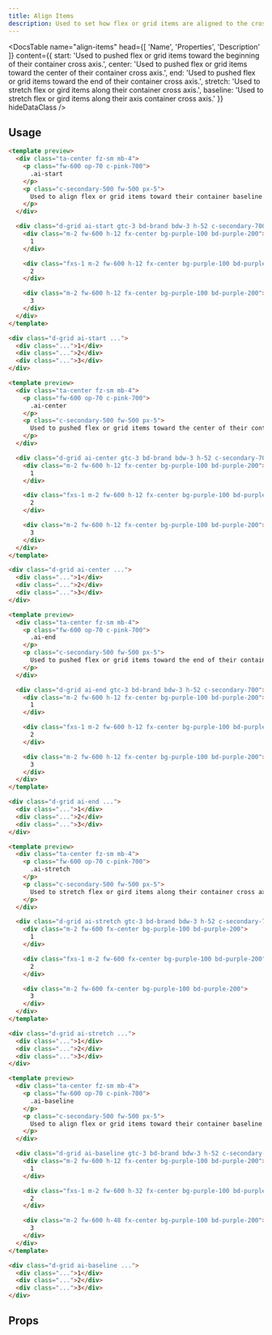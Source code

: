 ```yaml
---
title: Align Items
description: Used to set how flex or grid items are aligned to the cross axis of the container.
---
```


<DocsTable
  name="align-items"
  head={[
    'Name',
    'Properties',
    'Description'
  ]}
  content={{
    start: 'Used to pushed flex or grid items toward the beginning of their container cross axis.',
    center: 'Used to pushed flex or grid items toward the center of their container cross axis.',
    end: 'Used to pushed flex or grid items toward the end of their container cross axis.',
    stretch: 'Used to stretch flex or gird items along their container cross axis.',
    baseline: 'Used to stretch flex or gird items along their axis container cross axis.'
  }}
  hideDataClass
/>

## Usage

```html rose
<template preview>
  <div class="ta-center fz-sm mb-4">
    <p class="fw-600 op-70 c-pink-700">
      .ai-start
    </p>
    <p class="c-secondary-500 fw-500 px-5">
      Used to align flex or grid items toward their container baseline.
    </p>
  </div>

  <div class="d-grid ai-start gtc-3 bd-brand bdw-3 h-52 c-secondary-700">
    <div class="m-2 fw-600 h-12 fx-center bg-purple-100 bd-purple-200">
      1
    </div>

    <div class="fxs-1 m-2 fw-600 h-12 fx-center bg-purple-100 bd-purple-200">
      2
    </div>

    <div class="m-2 fw-600 h-12 fx-center bg-purple-100 bd-purple-200">
      3
    </div>
  </div>
</template>

<div class="d-grid ai-start ...">
  <div class="...">1</div>
  <div class="...">2</div>
  <div class="...">3</div>
</div>
```

```html rose
<template preview>
  <div class="ta-center fz-sm mb-4">
    <p class="fw-600 op-70 c-pink-700">
      .ai-center
    </p>
    <p class="c-secondary-500 fw-500 px-5">
      Used to pushed flex or grid items toward the center of their container cross axis.
    </p>
  </div>

  <div class="d-grid ai-center gtc-3 bd-brand bdw-3 h-52 c-secondary-700">
    <div class="m-2 fw-600 h-12 fx-center bg-purple-100 bd-purple-200">
      1
    </div>

    <div class="fxs-1 m-2 fw-600 h-12 fx-center bg-purple-100 bd-purple-200">
      2
    </div>

    <div class="m-2 fw-600 h-12 fx-center bg-purple-100 bd-purple-200">
      3
    </div>
  </div>
</template>

<div class="d-grid ai-center ...">
  <div class="...">1</div>
  <div class="...">2</div>
  <div class="...">3</div>
</div>
```

```html rose
<template preview>
  <div class="ta-center fz-sm mb-4">
    <p class="fw-600 op-70 c-pink-700">
      .ai-end
    </p>
    <p class="c-secondary-500 fw-500 px-5">
      Used to pushed flex or grid items toward the end of their container cross axis.
    </p>
  </div>

  <div class="d-grid ai-end gtc-3 bd-brand bdw-3 h-52 c-secondary-700">
    <div class="m-2 fw-600 h-12 fx-center bg-purple-100 bd-purple-200">
      1
    </div>

    <div class="fxs-1 m-2 fw-600 h-12 fx-center bg-purple-100 bd-purple-200">
      2
    </div>

    <div class="m-2 fw-600 h-12 fx-center bg-purple-100 bd-purple-200">
      3
    </div>
  </div>
</template>

<div class="d-grid ai-end ...">
  <div class="...">1</div>
  <div class="...">2</div>
  <div class="...">3</div>
</div>
```

```html rose
<template preview>
  <div class="ta-center fz-sm mb-4">
    <p class="fw-600 op-70 c-pink-700">
      .ai-stretch
    </p>
    <p class="c-secondary-500 fw-500 px-5">
      Used to stretch flex or gird items along their container cross axis.
    </p>
  </div>

  <div class="d-grid ai-stretch gtc-3 bd-brand bdw-3 h-52 c-secondary-700">
    <div class="m-2 fw-600 fx-center bg-purple-100 bd-purple-200">
      1
    </div>

    <div class="fxs-1 m-2 fw-600 fx-center bg-purple-100 bd-purple-200">
      2
    </div>

    <div class="m-2 fw-600 fx-center bg-purple-100 bd-purple-200">
      3
    </div>
  </div>
</template>

<div class="d-grid ai-stretch ...">
  <div class="...">1</div>
  <div class="...">2</div>
  <div class="...">3</div>
</div>
```

```html rose
<template preview>
  <div class="ta-center fz-sm mb-4">
    <p class="fw-600 op-70 c-pink-700">
      .ai-baseline
    </p>
    <p class="c-secondary-500 fw-500 px-5">
      Used to align flex or grid items toward their container baseline.
    </p>
  </div>

  <div class="d-grid ai-baseline gtc-3 bd-brand bdw-3 h-52 c-secondary-700">
    <div class="m-2 fw-600 h-12 fx-center bg-purple-100 bd-purple-200">
      1
    </div>

    <div class="fxs-1 m-2 fw-600 h-32 fx-center bg-purple-100 bd-purple-200">
      2
    </div>

    <div class="m-2 fw-600 h-48 fx-center bg-purple-100 bd-purple-200">
      3
    </div>
  </div>
</template>

<div class="d-grid ai-baseline ...">
  <div class="...">1</div>
  <div class="...">2</div>
  <div class="...">3</div>
</div>
```


## Props

<DocsTable
  name="align-items"
  type="props"
/>


